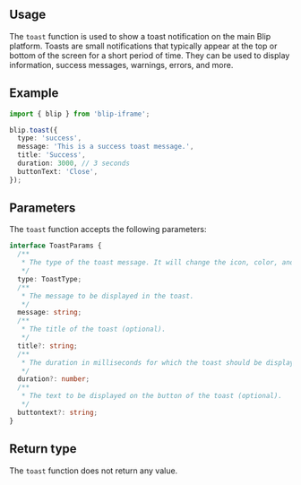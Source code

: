 

## Usage

The `toast` function is used to show a toast notification on the main Blip platform.
Toasts are small notifications that typically appear at the top or bottom of the screen for a short period of time. They can be used to display information, success messages, warnings, errors, and more.

## Example

```ts
import { blip } from 'blip-iframe';

blip.toast({
  type: 'success',
  message: 'This is a success toast message.',
  title: 'Success',
  duration: 3000, // 3 seconds
  buttonText: 'Close',
});
```

## Parameters

The `toast` function accepts the following parameters:

```ts
interface ToastParams {
  /**
   * The type of the toast message. It will change the icon, color, and other styles of the toast.
   */
  type: ToastType;
  /**
   * The message to be displayed in the toast.
   */
  message: string;
  /**
   * The title of the toast (optional).
   */
  title?: string;
  /**
   * The duration in milliseconds for which the toast should be displayed (optional).
   */
  duration?: number;
  /**
   * The text to be displayed on the button of the toast (optional).
   */
  buttontext?: string;
}
```

## Return type

The `toast` function does not return any value.
